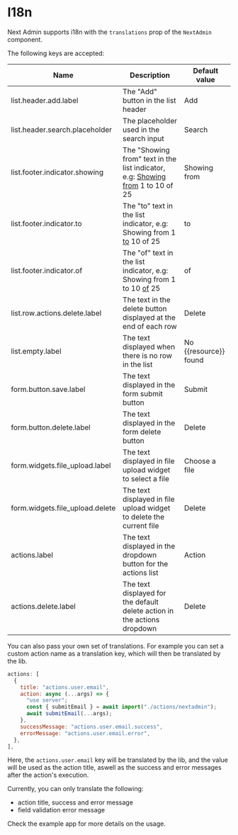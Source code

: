 # I18n

Next Admin supports i18n with the `translations` prop of the `NextAdmin` component.

The following keys are accepted:

| Name                            | Description                                                                           | Default value             |
| ------------------------------- | ------------------------------------------------------------------------------------- | ------------------------- |
| list.header.add.label           | The "Add" button in the list header                                                   | Add                       |
| list.header.search.placeholder  | The placeholder used in the search input                                              | Search                    |
| list.footer.indicator.showing   | The "Showing from" text in the list indicator, e.g: <u>Showing from</u> 1 to 10 of 25 | Showing from              |
| list.footer.indicator.to        | The "to" text in the list indicator, e.g: Showing from 1 <u>to</u> 10 of 25           | to                        |
| list.footer.indicator.of        | The "of" text in the list indicator, e.g: Showing from 1 to 10 <u>of</u> 25           | of                        |
| list.row.actions.delete.label   | The text in the delete button displayed at the end of each row                        | Delete                    |
| list.empty.label                | The text displayed when there is no row in the list                                   | No \{\{resource\}\} found |
| form.button.save.label          | The text displayed in the form submit button                                          | Submit                    |
| form.button.delete.label        | The text displayed in the form delete button                                          | Delete                    |
| form.widgets.file_upload.label  | The text displayed in file upload widget to select a file                             | Choose a file             |
| form.widgets.file_upload.delete | The text displayed in file upload widget to delete the current file                   | Delete                    |
| actions.label                   | The text displayed in the dropdown button for the actions list                        | Action                    |
| actions.delete.label            | The text displayed for the default delete action in the actions dropdown              | Delete                    |

You can also pass your own set of translations. For example you can set a custom action name as a translation key, which will then be translated by the lib.

```js
actions: [
  {
    title: "actions.user.email",
    action: async (...args) => {
      "use server";
      const { submitEmail } = await import("./actions/nextadmin");
      await submitEmail(...args);
    },
    successMessage: "actions.user.email.success",
    errorMessage: "actions.user.email.error",
  },
],
```

Here, the `actions.user.email` key will be translated by the lib, and the value will be used as the action title, aswell as the success and error messages after the action's execution.

Currently, you can only translate the following:

- action title, success and error message
- field validation error message

Check the example app for more details on the usage.
